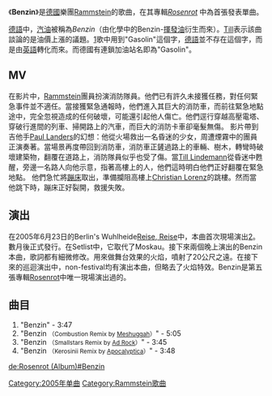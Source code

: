 {{unreferenced|time=2018-05-20T01:39:34+00:00}}
{{Infobox Single 
 | Name           = Benzin 
 | Cover          = Benzin_single.jpg 
 | Artist         = [[Rammstein|Rammstein]] 
 | from Album     = [[Rosenrot|Rosenrot]] 
 |Released       = 2005年10月7日
 | Format         = [[CD|CD]] 
 | Recorded       = 2005年[[柏林|柏林]]
 | Genre          = [[工业金属|工业金属]] 
 | Length         = 3:47 
 | Label          =
 | Producer       =
 | Last single    = "[[Keine_Lust|Keine Lust]]"<br />(2005) 
 | This single    = "Benzin" <br />(2005) 
 | Next single    = "[[Rosenrot|Rosenrot]]"<br />(2005) 
}}

《'''Benzin'''》是[[德國|德國]]樂團[[Rammstein|Rammstein]]的歌曲，在其專輯''[[Rosenrot|Rosenrot]]'' 中為首張發表單曲。

[[德語|德語]]中，[[汽油|汽油]]被稱為''Benzin''（由化學中的Benzin-[[揮發油|揮發油]]衍生而來）。[[Till_Lindemann|Till]]表示該曲談論的是油價上漲的議題。[http://www.rammsteinniccage.com/media/interviews/veronicanov05en.html]{{Wayback|url=http://www.rammsteinniccage.com/media/interviews/veronicanov05en.html |date=20090423042418 }}歌中用到"Gasolin"這個字，[[德語|德語]]並不存在這個字，而是由[[英語|英語]]轉化而來。而德國有連鎖加油站名即為"Gasolin"。

== MV ==

在影片中，[[Rammstein|Rammstein]]團員扮演消防隊員。他們已有許久未接獲任務，對任何緊急事件並不適任。當接獲緊急通報時，他們進入其巨大的消防車，而前往緊急地點途中，完全忽視造成的任何破壞，可能還引起他人傷亡。他們逕行穿越高壓電塔、穿破行進間的列車、掃開路上的汽車，而巨大的消防卡車卻毫髮無傷。
影片帶到吉他手[[Paul_Landers|Paul Landers]]的幻想：他從火場救出一名昏迷的少女，周遭煙霧中的團員正演奏著。當場景再度帶回到消防車，消防車正鏟過路上的車輛、樹木，轉彎時破壞建築物，翻覆在道路上，消防隊員似乎也受了傷。當[[Till_Lindemann|Till Lindemann]]從昏迷中甦醒，旁邊一名路人向他示意，指著高樓上的人，他們這時明白他們正好翻覆在緊急地點。
他們急忙將[[蹦床|蹦床]]取出，準備攔阻高樓上[[Christian_Lorenz|Christian Lorenz]]的跳樓。然而當他跳下時，蹦床正好裂開，救援失敗。

== 演出 ==
在2005年6月23日的Berlin's Wuhlheide[[Reise,_Reise|Reise, Reise]]中，本曲首次現場演出[https://web.archive.org/web/20090429062320/http://www.rammsteinniccage.com/concerts/shows/062305.html]。數月後正式發行。在Setlist中，它取代了Moskau。接下來兩個晚上演出的Benzin本曲，歌詞都有細微修改。用來做舞台效果的火焰，噴射了20公尺之遠。在接下來的巡迴演出中，non-festival均有演出本曲，但略去了火焰特效。Benzin是第五張專輯[[Rosenrot|Rosenrot]]中唯一現場演出過的。

== 曲目 ==
# "Benzin" - 3:47
# "Benzin <small>（Combustion Remix by [[Meshuggah|Meshuggah]]）</small>" - 5:05
# "Benzin <small>（Smallstars Remix by [[Ad_Rock|Ad Rock]]）</small>" - 3:45
# "Benzin <small>（Kerosinii Remix by [[Apocalyptica|Apocalyptica]]）</small>" - 3:48



[[Category:2005年单曲|Category:2005年单曲]]
[[Category:Rammstein歌曲|Category:Rammstein歌曲]]

{{Rammstein}}

[[de:Rosenrot_(Album)#Benzin|de:Rosenrot (Album)#Benzin]]